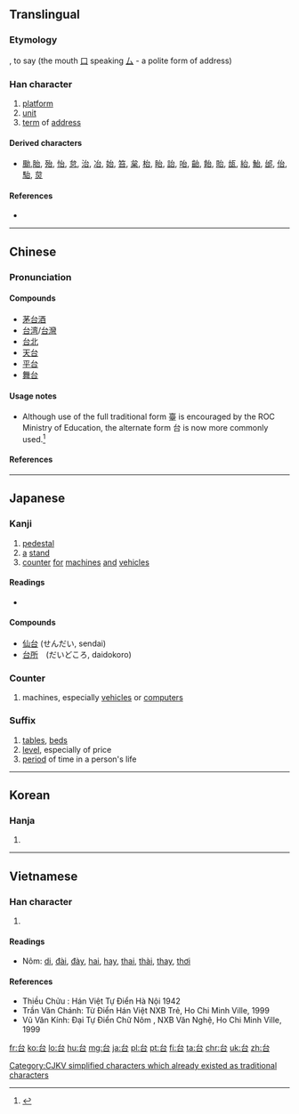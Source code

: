 {{also|臺}}
==Translingual==
{{stroke order|strokes=5}}

===Etymology===
{{Han compound|㠯|口|c1=p|c2=s|t2=mouth|ls=psc}}, to say (the mouth [[口]] speaking [[厶]] - a polite form of address)

===Han character===
{{Han char|rn=30|rad=口|as=02|sn=5|four=2360<sub>0</sub>|canj=戈口 (IR)|ids=⿱[[厶]][[口]]}}

# [[platform]]
# [[unit]]
# [[term]] of [[address]]

====Derived characters====
* [[颱]],[[胎]], [[殆]], [[怡]], [[怠]], [[治]], [[冶]], [[始]], [[笞]], [[枲]], [[枱]], [[眙]], [[詒]], [[咍]], [[齝]], [[飴]], [[貽]], [[瓵]], [[紿]], [[鮐]], [[邰]], [[佁]], [[駘]], [[炱]]

====References====
* {{Han ref|kx=0172.130|dkj=03246|dj=0384.010|hdz=10575.020|uh=53F0|ud=21488|bh=A578|bd=42360}}

----

==Chinese==
{{zh-hanzi-box|台|台/[[臺]]}}

===Pronunciation===
{{zh-pron
|m=tái,yí
|c=toi4,ji4
|h=
|mn=tâi
|w=
|mc=y
|oc=y
|ma=|ma2=
|cat=n
}}

====Compounds====
*[[茅台酒]]
*[[台湾]]/[[台灣]]
*[[台北]]
*[[天台]]
*[[平台]]
*[[舞台]]

====Usage notes====
* Although use of the full traditional form 臺 is encouraged by the ROC Ministry of Education, the alternate form 台 is now more commonly used.<ref>{{cite news|author=Shih Hsiu-chuan|title=Premier respects ‘choice’ on spelling|url=http://www.taipeitimes.com/News/taiwan/archives/2010/12/14/2003490913|accessdate=8 January 2015|date=14 December 2010 |work=Taipei Times}}</ref>

====References====
<references/>
----

==Japanese==

===Kanji===
{{ja-kanji|grade=2|rs=口02}}

# [[pedestal]]
# [[a]] [[stand]]
# [[counter]] [[for]] [[machines]] [[and]] [[vehicles]]

====Readings====
* {{ja-readings|on=[[だい]] (dai), [[たい]] (tai), [[い]] (i)|kun=[[うてな]] (utena), [[よろこぶ]] (yorokobu)}}

====Compounds====
* [[仙台]] (せんだい, sendai)
* [[台所]]　(だいどころ, daidokoro)

===Counter===
{{ja-pos|だい|counter}}

# machines, especially [[vehicles]] or [[computer]]s

===Suffix===
{{ja-pos|だい|suffix}}

# [[table]]s, [[bed]]s
# [[level]], especially of price
# [[period]] of time in a person's life

----

==Korean==

===Hanja===
{{ko-hanja|hangeul=[[태]], [[이]], [[대]] |rv=tae, i, dae|mr=t'ae, i, dae}}

# {{defn|lang=ko|sort=口02}}

----

==Vietnamese==

===Han character===
{{vi-hantu|di, đài, thai|rs=口02}}

# {{defn|lang=vi|sort=口02}}

====Readings====
* Nôm: [[di]], [[đài]], [[đày]], [[hai]], [[hay]], [[thai]], [[thài]], [[thay]], [[thơi]]

====References====
* Thiều Chửu : Hán Việt Tự Điển  Hà Nội 1942
* Trần Văn Chánh: Từ Điển Hán Việt NXB Trẻ, Ho Chi Minh Ville, 1999
* Vũ Văn Kính: Đại Tự Điển Chữ Nôm , NXB Văn Nghệ, Ho Chi Minh Ville, 1999

[[Category:CJKV simplified characters which already existed as traditional characters]]

[[fr:台]]
[[ko:台]]
[[lo:台]]
[[hu:台]]
[[mg:台]]
[[ja:台]]
[[pl:台]]
[[pt:台]]
[[fi:台]]
[[ta:台]]
[[chr:台]]
[[uk:台]]
[[zh:台]]